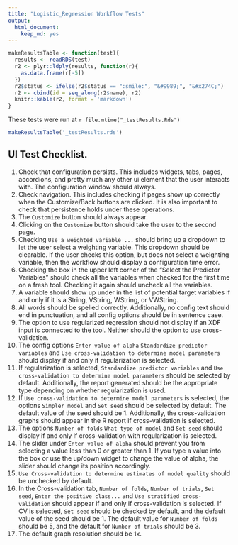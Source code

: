 ```yaml
---
title: "Logistic_Regression Workflow Tests"
output: 
  html_document: 
    keep_md: yes
---
```


```r
makeResultsTable <- function(test){
  results <- readRDS(test)
  r2 <- plyr::ldply(results, function(r){
    as.data.frame(r[-5])
  })
  r2$status <- ifelse(r2$status == ":smile:", "&#9989;", "&#x274C;")
  r2 <- cbind(id = seq_along(r2$name), r2)
  knitr::kable(r2, format = 'markdown')
}
```

These tests were run at `r file.mtime("_testResults.Rds")`


```r
makeResultsTable('_testResults.rds')
```


## UI Test Checklist.


1. Check that configuration persists. This includes widgets, tabs, pages, accordions, and pretty much any other ui element that the user interacts with. The configuration window should always.
2. Check navigation. This includes checking if pages show up correctly when the Customize/Back buttons are clicked. It is also important to check that persistence holds under these operations.
3. The `Customize` button should always appear.
4. Clicking on the `Customize` button should take the user to the second page.
5. Checking `Use a weighted variable ...` should bring up a dropdown to let the user select a weighting variable. This dropdown should be clearable. If the user checks this option, but does not select a weighting variable, then the workflow should display a configuration time error.
6. Checking the box in the upper left corner of the "Select the Predictor Variables" should check all the variables when checked for the first time on a fresh tool. Checking it again should uncheck all the variables.
7. A variable should show up under in the list of potential target variables if and only if it is a String, VString, WString, or VWString.
8. All words should be spelled correctly. Additionally, no config text should end in punctuation, and all config options should be in sentence case.
9. The option to use regularized regression should not display if an XDF input is connected to the tool. Neither should the option to use cross-validation.
10. The config options `Enter value of alpha` `Standardize predictor variables` and `Use cross-validation to determine model parameters` should display if and only if regularization is selected.
11. If regularization is selected, `Standardize predictor variables` and `Use cross-validation to determine model parameters` should be selected by default. Additionally, the report generated should be the appropriate type depending on whether regularization is used.
12. If `Use cross-validation to determine model parameters` is selected, the options `Simpler model` and `Set seed` should be selected by default. The default value of the seed should be 1. Additionally, the cross-validation graphs should appear in the R report if cross-validation is selected.
13. The options `Number of folds` `What type of model` and `Set seed` should display if and only if cross-validation with regularization is selected.
14. The slider under `Enter value of alpha` should prevent you from selecting a value less than 0 or greater than 1. If you type a value into the box or use the up/down widget to change the value of alpha, the slider should change its position accordingly.
15. `Use Cross-validation to determine estimates of model quality` should be unchecked by default. 
16. In the Cross-validation tab, `Number of folds`, `Number of trials`, `Set seed`, `Enter the positive class...` and `Use stratified cross-validation` should appear if and only if cross-validation is selected. If CV is selected, `Set seed` should be checked by default, and the default value of the seed should be 1. The default value for `Number of folds` should be 5, and the default for `Number of trials` should be 3.
17. The default graph resolution should be 1x.